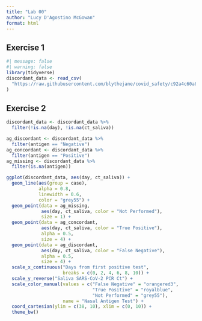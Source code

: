```yaml
---
title: "Lab 00"
author: "Lucy D'Agostino McGowan"
format: html
---
```


## Exercise 1

```r
#| message: false
#| warning: false
library(tidyverse)
discordant_data <- read_csv(
  "https://raw.githubusercontent.com/blythejane/covid_safety/c92a4c60a83e67179202fafdf89858c6bafaaa7e/discordant_data.csv"
)
```

## Exercise 2

```r
discordant_data <- discordant_data %>%
  filter(!is.na(day), !is.na(ct_saliva))

ag_discordant <- discordant_data %>% 
  filter(antigen == "Negative")
ag_concordant <- discordant_data %>% 
  filter(antigen == "Positive")
ag_missing <- discordant_data %>% 
  filter(is.na(antigen))

ggplot(discordant_data, aes(day, ct_saliva)) +
  geom_line(aes(group = case), 
            alpha = 0.8,
            linewidth = 0.6,
            color = "grey55") +
  geom_point(data = ag_missing, 
             aes(day, ct_saliva, color = "Not Performed"),
             size = 1) +
  geom_point(data = ag_concordant,
             aes(day, ct_saliva, color = "True Positive"),
             alpha = 0.5,
             size = 4) +
  geom_point(data = ag_discordant, 
             aes(day, ct_saliva, color = "False Negative"),
             alpha = 0.5,
             size = 4) +
  scale_x_continuous("Days from first positive test",
                     breaks = c(0, 2, 4, 6, 8, 10)) +
  scale_y_reverse("Saliva SARS-CoV-2 PCR Ct") +
  scale_color_manual(values = c("False Negative" = "orangered3", 
                                "True Positive" = "royalblue",
                                "Not Performed" = "grey55"),
                     name = "Nasal Antigen Test") +
  coord_cartesian(ylim = c(38, 10), xlim = c(0, 10)) + 
  theme_bw() 
```

